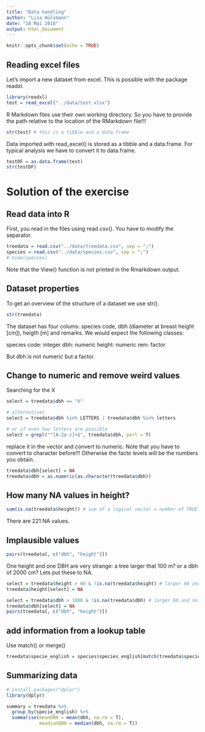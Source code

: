 ---
title: "Data handling"
author: "Lisa Hülsmann"
date: "18 Mai 2018"
output: html_document
---

```{r setup, include=FALSE}
knitr::opts_chunk$set(echo = TRUE)
```

## Reading excel files

Let's import a new dataset from excel. This is possible with the package readxl. 
```{r}

library(readxl)
test = read_excel("../data/test.xlsx")
```

R Markdown files use their own working directory. So you have to provide the path relative to the location of the RMarkdown file!!!

```{r}
str(test) # this is a tibble and a data.frame

```

Data imported with read_excel() is stored as a tibble and a data.frame. For typical analysis we have to convert it to data.frame.

```{r}
testDF = as.data.frame(test)
str(testDF)
```

# Solution of the exercise

## Read data into R

First, you read in the files using read.csv(). You have to modify the separator. 

```{r}
treedata = read.csv("../data/treedata.csv", sep = ";")
species = read.csv("../data/species.csv", sep = ";")
# View(species)
```

Note that the View() function is not printed in the Rmarkdown output.

## Dataset properties

To get an overview of the structure of a dataset we use str().
```{r}
str(treedata)
```

The dataset has four colums: species code, dbh (diameter at breast height [cm]), heigth [m] and remarks. We would expect the following classes:

species code: integer
dbh: numeric
height: numeric
rem: factor

But dbh is not numeric but a factor. 

## Change to numeric and remove weird values

Searching for the X
```{r}
select = treedata$dbh == "X"

# alternatives
select = treedata$dbh %in% LETTERS | treedata$dbh %in% letters

# or if even two letters are possible
select = grepl("^[A-Za-z]+$", treedata$dbh, perl = T)

```

replace it in the vector and convert to numeric.
Note that you have to convert to character before!!!
Otherwise the facto levels will be the numbers you obtain.

```{r}
treedata$dbh[select] = NA
treedata$dbh = as.numeric(as.character(treedata$dbh))
```

## How many NA values in height?

```{r}
sum(is.na(treedata$height)) # sum of a logical vector = number of TRUE
```
There are 221 NA values.



## Implausible values

```{r}
pairs(treedata[, c("dbh", "height")])
```

One height and one DBH are very strange: a tree larger that 100 m? or a dbh of 2000 cm?
Lets put these to NA.

```{r}
select = treedata$height > 60 & !is.na(treedata$height) # larger 60 and not NA
treedata$height[select] = NA

select = treedata$dbh > 1000 & !is.na(treedata$dbh) # larger 60 and not NA
treedata$dbh[select] = NA
pairs(treedata[, c("dbh", "height")])
```



## add information from a lookup table

Use match() or merge()
```{r}
treedata$specie_english = species$species_english[match(treedata$species_code, species$species_code)]
```



## Summarizing data

```{r}
# install.packages("dplyr")
library(dplyr)

summary = treedata %>% 
  group_by(specie_english) %>% 
  summarise(meanDBH = mean(dbh, na.rm = T), 
            meadianDBH = median(dbh, na.rm = T))


```




